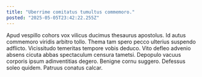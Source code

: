 ```yaml
---
title: "Uberrime comitatus tumultus commemoro."
posted: "2025-05-05T23:42:22.255Z"
---
```


Apud vespillo cohors vox vilicus ducimus thesaurus apostolus. Id autus commemoro viridis arbitro tollo. Thema tam spero pecco ulterius suspendo adflicto.
Vicissitudo temeritas tempore vobis deduco. Vito defleo advenio absens cicuta abbas spectaculum censura tametsi. Depopulo vacuus corporis ipsum adinventitias degero.
Benigne cornu suggero. Defessus soleo quidem. Patruus conatus calcar.
